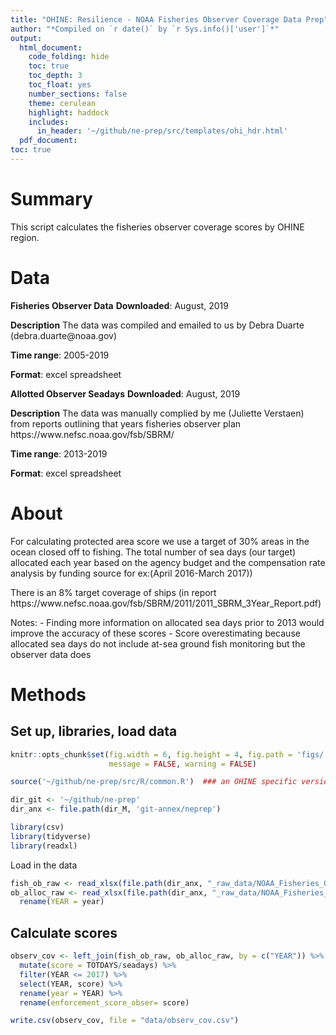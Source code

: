 ```yaml
---
title: "OHINE: Resilience - NOAA Fisheries Observer Coverage Data Prep"
author: "*Compiled on `r date()` by `r Sys.info()['user']`*"
output: 
  html_document:
    code_folding: hide
    toc: true
    toc_depth: 3
    toc_float: yes
    number_sections: false
    theme: cerulean
    highlight: haddock
    includes: 
      in_header: '~/github/ne-prep/src/templates/ohi_hdr.html'
  pdf_document:
toc: true
---
```


# Summary

This script calculates the fisheries observer coverage scores by OHINE region.

# Data

**Fisheries Observer Data**
**Downloaded**: August, 2019

**Description** The data was compiled and emailed to us by Debra Duarte (debra.duarte@noaa.gov)

**Time range**: 2005-2019

**Format**:  excel spreadsheet

**Allotted Observer Seadays**
**Downloaded**: August, 2019

**Description** The data was manually complied by me (Juliette Verstaen) from reports outlining that years fisheries observer plan https://www.nefsc.noaa.gov/fsb/SBRM/

**Time range**: 2013-2019

**Format**:  excel spreadsheet

# About
For calculating protected area score we use a target of 30% areas in the ocean closed off to fishing. The total number of sea days (our target) allocated each year based on the agency budget and the compensation rate analysis by funding source for ex:(April 2016-March 2017))

There is an 8% target coverage of ships (in report https://www.nefsc.noaa.gov/fsb/SBRM/2011/2011_SBRM_3Year_Report.pdf)

Notes:
- Finding more information on allocated sea days prior to 2013 would improve the accuracy of these scores
- Score overestimating because allocated sea days do not include at-sea ground fish monitoring but the observer data does


# Methods

## Set up, libraries, load data
``` r
knitr::opts_chunk$set(fig.width = 6, fig.height = 4, fig.path = 'figs/',
                      message = FALSE, warning = FALSE)

source('~/github/ne-prep/src/R/common.R')  ### an OHINE specific version of common.R

dir_git <- '~/github/ne-prep'
dir_anx <- file.path(dir_M, 'git-annex/neprep')

library(csv)
library(tidyverse)
library(readxl)
```

Load in the data
```r
fish_ob_raw <- read_xlsx(file.path(dir_anx, "_raw_data/NOAA_Fisheries_Observer/fisheries_observer.xlsx"), sheet=1)
ob_alloc_raw <- read_xlsx(file.path(dir_anx, "_raw_data/NOAA_Fisheries_Observer/fishob_seaday_alloc.xlsx"), sheet=1) %>% 
  rename(YEAR = year)
```

## Calculate scores
```r
observ_cov <- left_join(fish_ob_raw, ob_alloc_raw, by = c("YEAR")) %>% 
  mutate(score = TOTDAYS/seadays) %>% 
  filter(YEAR <= 2017) %>% 
  select(YEAR, score) %>% 
  rename(year = YEAR) %>% 
  rename(enforcement_score_obser= score)

write.csv(observ_cov, file = "data/observ_cov.csv")
```









